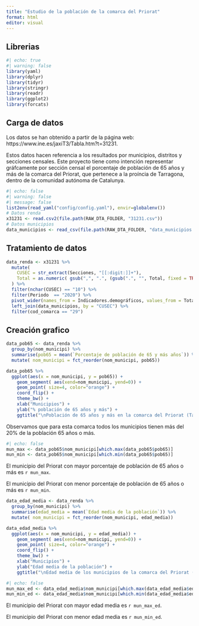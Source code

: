 ---
title: "Estudio de la población de la comarca del Priorat"
format: html
editor: visual
---

## Librerias

```{r librerias}
#| echo: true
#| warning: false
library(yaml)
library(dplyr)
library(tidyr)
library(stringr)
library(readr)
library(ggplot2)
library(forcats)
```

## Carga de datos

Los datos se han obtenido a partir de la página web: https://www.ine.es/jaxiT3/Tabla.htm?t=31231.

Estos datos hacen referencia a los resultados por municipios, distritos y secciones censales. Este proyecto tiene como intención representar gráfcamente por sección censal el porcentaje de población de 65 años y más de la comarca del Priorat, que pertenece a la proíncia de Tarragona, dentro de la comunidad autónoma de Catalunya.

```{r cargadata}
#| echo: false
#| warning: false
#| message: false
list2env(read_yaml("config/config.yaml"), envir=globalenv())
# Datos renda
x31231 <- read.csv2(file.path(RAW_DTA_FOLDER, "31231.csv"))
# Datos municipios
data_municipios <- read_csv(file.path(RAW_DTA_FOLDER, "data_municipios.csv"))
```

## Tratamiento de datos

```{r}
data_renda <- x31231 %>% 
  mutate(
    CUSEC = str_extract(Secciones, "[[:digit:]]+"),
    Total = as.numeric( gsub(",", ".", (gsub(".", "", Total, fixed = TRUE)) ) )
  ) %>% 
  filter(nchar(CUSEC) == "10") %>% 
  filter(Periodo  == "2020") %>% 
  pivot_wider(names_from = Indicadores.demográficos, values_from = Total) %>% 
  left_join(data_municipios, by = "CUSEC") %>% 
  filter(cod_comarca == "29")
```

## Creación grafico

```{r}
data_pob65 <- data_renda %>% 
  group_by(nom_municipi) %>%
  summarise(pob65 = mean(`Porcentaje de población de 65 y más años`)) %>%
  mutate( nom_municipi = fct_reorder(nom_municipi, pob65))

data_pob65 %>% 
  ggplot(aes(x = nom_municipi, y = pob65)) +
    geom_segment( aes(xend=nom_municipi, yend=0)) +
    geom_point( size=4, color="orange") +
    coord_flip() +
    theme_bw() +
    xlab("Municipios") +
    ylab("% población de 65 años y más") +
    ggtitle("\nPoblación de 65 años y más en la comarca del Priorat (Tarragona)\n")
```

Observamos que para esta comarca todos los municipios tienen más del 20% de la población 65 años o más. 

```{r}
#| echo: false
mun_max <- data_pob65$nom_municipi[which.max(data_pob65$pob65)]
mun_min <- data_pob65$nom_municipi[which.min(data_pob65$pob65)]
```
El municipio del Priorat con mayor porcentaje de población de 65 años o más es `r mun_max`.

El municipio del Priorat con menor porcentaje de población de 65 años o más es `r mun_min`.


```{r}
data_edad_media <- data_renda %>% 
  group_by(nom_municipi) %>%
  summarise(edad_media = mean(`Edad media de la población`)) %>%
  mutate( nom_municipi = fct_reorder(nom_municipi, edad_media))

data_edad_media %>% 
  ggplot(aes(x = nom_municipi, y = edad_media)) +
    geom_segment( aes(xend=nom_municipi, yend=0)) +
    geom_point( size=4, color="orange") +
    coord_flip() +
    theme_bw() +
    xlab("Municipios") +
    ylab("Edad media de la población") +
    ggtitle("\nEdad media de los municipios de la comarca del Priorat (Tarragona)\n")
````


```{r}
#| echo: false
mun_max_ed <- data_edad_media$nom_municipi[which.max(data_edad_media$edad_media)]
mun_min_ed <- data_edad_media$nom_municipi[which.min(data_edad_media$edad_media)]
```
El municipio del Priorat con mayor edad media es `r mun_max_ed`.

El municipio del Priorat con menor edad media es `r mun_min_ed`.
